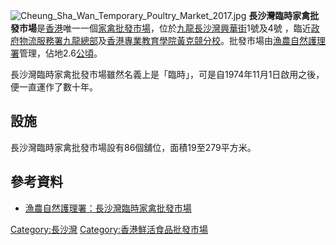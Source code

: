 [[File:Cheung_Sha_Wan_Temporary_Poultry_Market_2017.jpg|thumb]]
'''長沙灣臨時家禽批發市場'''是[[香港|香港]]唯一一個[[家禽|家禽]][[批發市場|批發市場]]，位於[[九龍|九龍]][[長沙灣|長沙灣]][[興華街|興華街]]1號及4號 ，臨近[[政府物流服務署九龍總部|政府物流服務署九龍總部]]及[[香港專業教育學院黃克競分校|香港專業教育學院黃克競分校]]。批發市場由[[漁農自然護理署|漁農自然護理署]]管理，佔地2.6[[公頃|公頃]]。

長沙灣臨時家禽批發市場雖然名義上是「臨時」，可是自1974年11月1日啟用之後，便一直運作了數十年。

==設施==
長沙灣臨時家禽批發市場設有86個舖位，面積19至279平方米。

==參考資料==
*[http://www.afcd.gov.hk/tc_chi/agriculture/agr_gov/agr_gov_cswtemp/agr_gov_cswtemp.html 漁農自然護理署：長沙灣臨時家禽批發市場] {{Wayback|url=http://www.afcd.gov.hk/tc_chi/agriculture/agr_gov/agr_gov_cswtemp/agr_gov_cswtemp.html |date=20191215153204 }}

{{HK-buil-stub}}

[[Category:長沙灣|Category:長沙灣]]
[[Category:香港鮮活食品批發市場|Category:香港鮮活食品批發市場]]